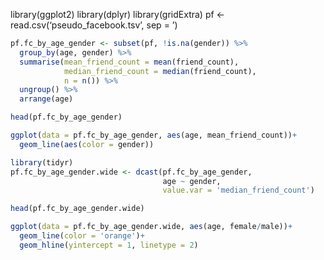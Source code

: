 library(ggplot2)
library(dplyr)
library(gridExtra)
pf <- read.csv('pseudo_facebook.tsv', sep = '\t')

```r
pf.fc_by_age_gender <- subset(pf, !is.na(gender)) %>%
  group_by(age, gender) %>%
  summarise(mean_friend_count = mean(friend_count),
            median_friend_count = median(friend_count),
            n = n()) %>%
  ungroup() %>%
  arrange(age)

head(pf.fc_by_age_gender)
```

```r
ggplot(data = pf.fc_by_age_gender, aes(age, mean_friend_count))+
  geom_line(aes(color = gender))
```
```r
library(tidyr)
pf.fc_by_age_gender.wide <- dcast(pf.fc_by_age_gender,
                                  age ~ gender,
                                  value.var = 'median_friend_count')

head(pf.fc_by_age_gender.wide)
```

```r
ggplot(data = pf.fc_by_age_gender.wide, aes(age, female/male))+
  geom_line(color = 'orange')+
  geom_hline(yintercept = 1, linetype = 2)
```


